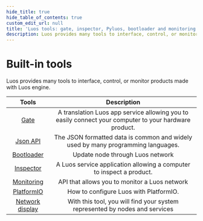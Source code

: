 ```yaml
---
hide_title: true
hide_table_of_contents: true
custom_edit_url: null
title: 'Luos tools: gate, inspector, Pyluos, bootloader and monitoring'
description: Luos provides many tools to interface, control, or monitor products made with Luos engine.
---
```


# Built-in tools

Luos provides many tools to interface, control, or monitor products made with Luos engine.

|                     Tools                      |                                              Description                                              |
| :--------------------------------------------: | :---------------------------------------------------------------------------------------------------: |
|               [Gate](./gate.mdx)               | A translation Luos app service allowing you to easily connect your computer to your hardware product. |
|           [Json API](./api-json.mdx)           | The JSON formatted data is common and widely used by many programming languages.                      |
|         [Bootloader](./bootloader.mdx)         |                                   Update node through Luos network                                    |
|          [Inspector](./inspector.mdx)          |                 A Luos service application allowing a computer to inspect a product.                  |
|         [Monitoring](./monitoring.mdx)         |                             API that allows you to monitor a Luos network                             |
|         [PlatformIO](./platformio.mdx)         |                                How to configure Luos with PlatformIO.                                 |
| [Network display](https://app.luos.io/network) |          With this tool, you will find your system represented by nodes and services                  |
